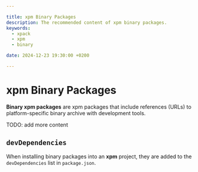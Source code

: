 ```yaml
---

title: xpm Binary Packages
description: The recommended content of xpm binary packages.
keywords:
  - xpack
  - xpm
  - binary

date: 2024-12-23 19:30:00 +0200

---
```


# xpm Binary Packages

**Binary xpm packages** are xpm packages that include references
(URLs) to platform-specific binary archive with development tools.

TODO: add more content

## `devDependencies`

When installing binary packages into an **xpm** project, they are added to the `devDependencies` list in `package.json`.
